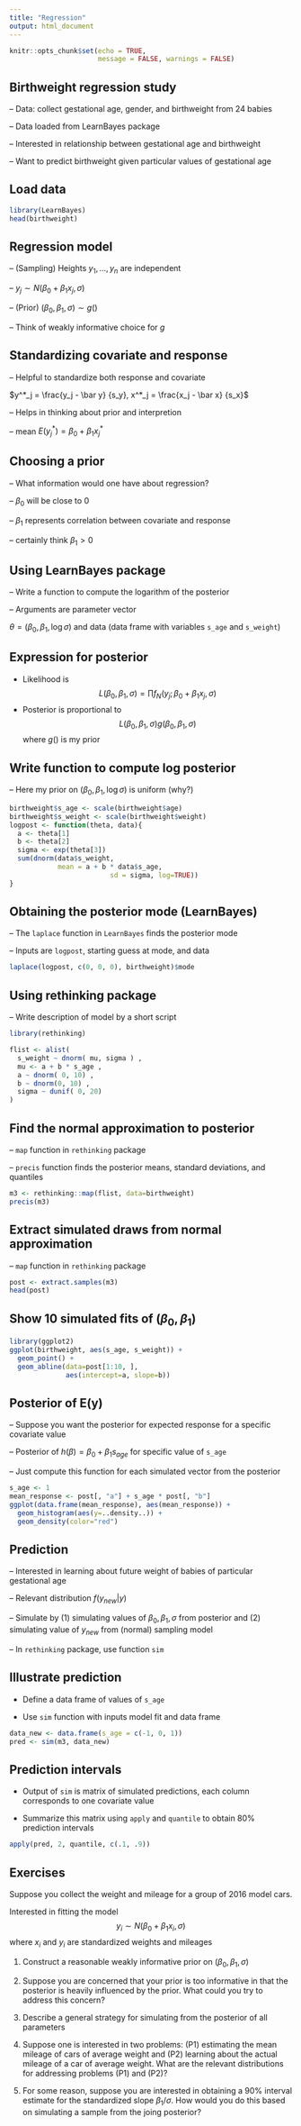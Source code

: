 ```yaml
---
title: "Regression"
output: html_document
---
```


```r
knitr::opts_chunk$set(echo = TRUE, 
                      message = FALSE, warnings = FALSE)
```

## Birthweight regression study

-- Data:  collect gestational age, gender, and birthweight from 24 babies

-- Data loaded from LearnBayes package

-- Interested in relationship between gestational age and birthweight

-- Want to predict birthweight given particular values of gestational age

## Load data

```r
library(LearnBayes)
head(birthweight)
```

## Regression model

-- (Sampling) Heights $y_1, ..., y_n$ are independent

-- $y_j \sim N(\beta_0 + \beta_1 x_j, \sigma)$

-- (Prior) $(\beta_0, \beta_1, \sigma) \sim g()$

-- Think of weakly informative choice for $g$


## Standardizing covariate and response

-- Helpful to standardize both response and covariate

$y^*_j = \frac{y_j - \bar y} {s_y}, x^*_j = \frac{x_j - \bar x} {s_x}$

-- Helps in thinking about prior and interpretion

-- mean $E(y^*_j) = \beta_0 + \beta_1 x^*_j$

## Choosing a prior

-- What information would one have about regression?

-- $\beta_0$ will be close to 0 

-- $\beta_1$ represents correlation between covariate and response

-- certainly think $\beta_1 > 0$

## Using LearnBayes package

-- Write a function to compute the logarithm of the posterior

-- Arguments are parameter vector

$\theta = (\beta_0, \beta_1, \log \sigma)$ and data (data frame with variables `s_age` and `s_weight`)

## Expression for posterior

- Likelihood is
$$
L(\beta_0, \beta_1, \sigma) = \prod f_N(y_j; \beta_0 + \beta_1 x_j, \sigma)
$$
- Posterior is proportional to
$$
L(\beta_0, \beta_1, \sigma) g(\beta_0, \beta_1, \sigma)
$$
where $g()$ is my prior

## Write function to compute log posterior

-- Here my prior on $(\beta_0, \beta_1, \log \sigma)$ is uniform (why?)

```r
birthweight$s_age <- scale(birthweight$age)
birthweight$s_weight <- scale(birthweight$weight)
logpost <- function(theta, data){
  a <- theta[1]
  b <- theta[2]
  sigma <- exp(theta[3])
  sum(dnorm(data$s_weight, 
            mean = a + b * data$s_age, 
                         sd = sigma, log=TRUE))
}
```

## Obtaining the posterior mode (LearnBayes)

-- The `laplace` function in `LearnBayes` finds the posterior mode

-- Inputs are `logpost`, starting guess at mode, and data

```r
laplace(logpost, c(0, 0, 0), birthweight)$mode
```

## Using rethinking package

-- Write description of model by a short script 

```r
library(rethinking)

flist <- alist(
  s_weight ~ dnorm( mu, sigma ) ,
  mu <- a + b * s_age ,
  a ~ dnorm( 0, 10) ,
  b ~ dnorm(0, 10) ,
  sigma ~ dunif( 0, 20)
)
```

## Find the normal approximation to posterior

-- `map` function in `rethinking` package

-- `precis` function finds the posterior means, standard deviations, and quantiles

```r
m3 <- rethinking::map(flist, data=birthweight)
precis(m3)
```

## Extract simulated draws from normal approximation

-- `map` function in `rethinking` package

```r
post <- extract.samples(m3)
head(post)
```

## Show 10 simulated fits of $(\beta_0, \beta_1)$

```r
library(ggplot2)
ggplot(birthweight, aes(s_age, s_weight)) +
  geom_point() +
  geom_abline(data=post[1:10, ], 
              aes(intercept=a, slope=b))
```

## Posterior of E(y)

-- Suppose you want the posterior for expected response for a specific covariate value

-- Posterior of $h(\beta) = \beta_0 + \beta_1 s_{age}$ for specific value of `s_age`

-- Just compute this function for each simulated vector from the posterior

```r
s_age <- 1
mean_response <- post[, "a"] + s_age * post[, "b"]
ggplot(data.frame(mean_response), aes(mean_response)) +
  geom_histogram(aes(y=..density..)) +
  geom_density(color="red")
```

## Prediction

-- Interested in learning about future weight of babies of particular gestational age

-- Relevant distribution $f(y_{new} | y)$

-- Simulate by (1) simulating values of $\beta_0, \beta_1, \sigma$ from posterior and (2) simulating value of $y_{new}$ from (normal) sampling model

-- In `rethinking` package, use function `sim`

## Illustrate prediction 

- Define a data frame of values of `s_age`

- Use `sim` function with inputs model fit and data frame

```r
data_new <- data.frame(s_age = c(-1, 0, 1))
pred <- sim(m3, data_new)
```

## Prediction intervals

- Output of `sim` is matrix of simulated predictions, each column corresponds to one covariate value

- Summarize this matrix using `apply` and `quantile` to obtain 80% prediction intervals

```r
apply(pred, 2, quantile, c(.1, .9))
```

## Exercises

Suppose you collect the weight and mileage for a group of 2016 model cars.

Interested in fitting the model
$$
y_i \sim N(\beta_0 + \beta_1 x_i, \sigma)
$$
where $x_i$ and $y_i$ are standardized weights and mileages

1.  Construct a reasonable weakly informative prior on $(\beta_0, \beta_1, \sigma)$

2.  Suppose you are concerned that your prior is too informative in that the posterior is heavily influenced by the prior. What could you try to address this concern?

3.  Describe a general strategy for simulating from the posterior of all parameters

4.  Suppose one is interested in two problems: (P1) estimating the mean mileage of cars of average weight and (P2) learning about the actual mileage of a car of average weight.  What are the relevant distributions for addressing problems (P1) and (P2)?

5.  For some reason, suppose you are interested in obtaining a 90% interval estimate for the standardized slope $\beta_1 / \sigma$.  How would you do this based on simulating a sample from the joing posterior?

